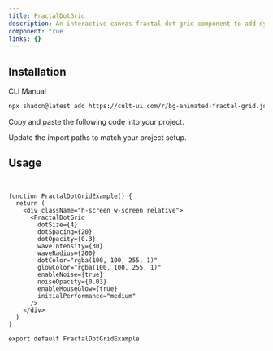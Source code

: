 ```yaml
---
title: FractalDotGrid
description: An interactive canvas fractal dot grid component to add dynamic visual interest to your UI.
component: true
links: {}
---
```


<ComponentPreview
  name="bg-animated-fractal-dot-grid-demo"
  className="[&_.preview>[data-orientation=vertical]]:sm:max-w-[70%]"
  description="All variations"
/>

## Installation

<CodeTabs>

<TabsList>
  <TabsTrigger value="cli">CLI</TabsTrigger>
  <TabsTrigger value="manual">Manual</TabsTrigger>
</TabsList>

<TabsContent value="cli">

```bash
npx shadcn@latest add https://cult-ui.com/r/bg-animated-fractal-grid.json
```

</TabsContent>

<TabsContent value="manual">

<Steps>

<Step>Copy and paste the following code into your project.</Step>

<ComponentSource name="bg-animated-fractal-dot-grid" />

<Step>Update the import paths to match your project setup.</Step>

</Steps>

</TabsContent>

</CodeTabs>

## Usage

```tsx


function FractalDotGridExample() {
  return (
    <div className="h-screen w-screen relative">
      <FractalDotGrid
        dotSize={4}
        dotSpacing={20}
        dotOpacity={0.3}
        waveIntensity={30}
        waveRadius={200}
        dotColor="rgba(100, 100, 255, 1)"
        glowColor="rgba(100, 100, 255, 1)"
        enableNoise={true}
        noiseOpacity={0.03}
        enableMouseGlow={true}
        initialPerformance="medium"
      />
    </div>
  )
}

export default FractalDotGridExample
```

